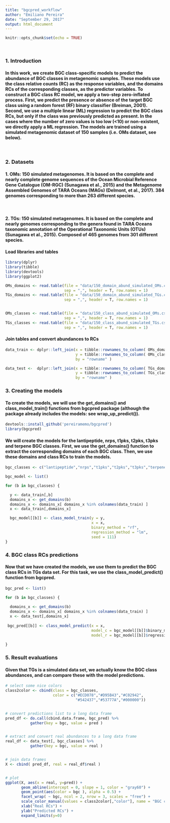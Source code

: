 ```yaml
---
title: "bgcpred_workflow"
author: "Emiliano Pereira"
date: "September 29, 2017"
output: html_document
---
```


```r
knitr::opts_chunk$set(echo = TRUE)
```

&nbsp;

### __1. Introduction__
#### In this work, we create BGC class-specific models to predict the abundance of BGC classes in metagenomic samples. These models use the class relative counts (RC) as the response variables, and the domains RCs of the corresponding classes, as the predictor variables. To construct a BGC class RC model, we apply a two-step zero-inflated process. First, we predict the presence or absence of the target BGC class using a random forest (RF) binary classifier (Breiman, 2001). Second, we use a multiple linear (ML) regression to predict the BGC class RCs, but only if the class was previously predicted as present. In the cases where the number of zero values is too low (<10) or non-existent, we directly apply a ML regression. The models are trained using a simulated metagenomic dataset of 150 samples (i.e. OMs dataset, see below).

&nbsp;

### __2. Datasets__
#### 1. OMs: 150 simulated metagenomes. It is based on the complete and nearly complete genome sequences of the Ocean Microbial Reference Gene Catalogue (OM-RGC) (Sunagawa et al., 2015) and the Metagenome Assembled Genomes of TARA Oceans (MAGs) (Delmont, et al., 2017). 384 genomes corresponding to more than 263 different species.

&nbsp;

#### 2. TGs: 150 simulated metagenomes. It is based on the complete and nearly genomes corresponding to the genera found in TARA Oceans taxonomic annotation of the Operational Taxonomic Units (OTUs) (Sunagawa et al., 2015). Composed of 465 genomes from 301 different species.

#### Load libraries and tables

```r
library(dplyr)
library(tibble)
library(devtools)
library(ggplot2)

OMs_domains <- read.table(file = "data/150_domain_abund_simulated_OMs.csv", 
                          sep = ",", header = T, row.names = 1)
TGs_domains <- read.table(file = "data/150_domain_abund_simulated_TGs.csv",
                          sep = ",", header = T, row.names = 1)


OMs_classes <- read.table(file = "data/150_class_abund_simulated_OMs.csv", 
                          sep = ",", header = T, row.names = 1)
TGs_classes <- read.table(file = "data/150_class_abund_simulated_TGs.csv",
                          sep = ",", header = T, row.names = 1)

```
#### Join tables and convert abundances to RCs

```r

data_train <- dplyr::left_join(x = tibble::rownames_to_column( OMs_domains/rowSums(OMs_domains) ),
                               y = tibble::rownames_to_column( OMs_classes/rowSums(OMs_classes) ), 
                               by = "rowname" )

data_test <-  dplyr::left_join(x = tibble::rownames_to_column( TGs_domains/rowSums(TGs_domains) ),
                               y = tibble::rownames_to_column( TGs_classes/rowSums(TGs_classes) ), 
                               by = "rowname" )

```
### __3. Creating the models__
#### To create the models, we will use the get_domains() and class_model_train() functions from bgcpred package (although the package already includes the models: see wrap_up_predict()).

```r

devtools::install_github('pereiramemo/bgcpred')
library(bgcpred)

```

#### We will create the models for the lantipeptide, nrps, t1pks, t2pks, t3pks and terpene BGC classes. First, we use the get_domains() function to extract the corresponding domains of each BGC class. Then, we use these domains and class RCs to train the models.
```r

bgc_classes <- c("lantipeptide","nrps","t1pks","t2pks","t3pks","terpene")

bgc_model <- list()

for (b in bgc_classes) {

  y <- data_train[,b]
  domains_x <- get_domains(b)
  domains_x <- domains_x[ domains_x %in% colnames(data_train) ]
  x <- data_train[,domains_x]

  bgc_model[[b]] <- class_model_train(y = y, 
                                      x = x, 
                                      binary_method = "rf", 
                                      regression_method = "lm", 
                                      seed = 111)
}

```

### __4. BGC class RCs predictions __
#### Now that we have created the models, we use them to predict the BGC class RCs in TGs data set. For this task, we use the class_model_predict() function from bgcpred.

```r

bgc_pred <- list()

for (b in bgc_classes) {
  
  domains_x <- get_domains(b)
  domains_x <- domains_x[ domains_x %in% colnames(data_train) ]
  x <- data_test[,domains_x]
  
 bgc_pred[[b]] <- class_model_predict(x = x, 
                                      model_c = bgc_model[[b]]$binary_model, 
                                      model_r = bgc_model[[b]]$regression_model)
  
}  

```

### __5. Result evaluations __
#### Given that TGs is a simulated data set, we actually know the BGC class abundances, and can compare these with the model predictions.

```r

# select some nice colors
class2color <- cbind(class = bgc_classes, 
                     color = c("#ECD078","#D95B43","#C02942",
                               "#542437","#53777A","#000000"))


# convert predictions list to a long data frame
pred_df <- do.call(cbind.data.frame, bgc_pred) %>% 
           gather(key = bgc, value = pred )


# extract and convert real abundances to a long data frame
real_df <- data_test[, bgc_classes] %>%
           gather(key = bgc, value = real )


# join data frames
X <- cbind( pred_df, real = real_df$real )


# plot
ggplot(X, aes(x = real, y=pred)) +
       geom_abline(intercept = 0, slope = 1, color = "gray60") +  
       geom_point(aes(color = bgc ), alpha = 0.5) +
       facet_wrap( ~ bgc, ncol = 2, nrow = 3, scales = "free") +
       scale_color_manual(values = class2color[,"color"], name = "BGC class") + 
       xlab("Real RCs") +
       ylab("Predicted RCs") +
       expand_limits(y=0) 


```


